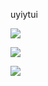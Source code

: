 uyiytui

![](http://localhost:3007/images/362eecb7.png)

![](http://localhost:3007/images/54e3f406.png)

![](http://localhost:3007/images/2ea6785a.png)